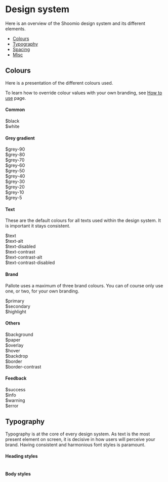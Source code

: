 



<Meta title="Design system" />

<div class="SBMarkdown">

# Design system

Here is an overview of the Shoomio design system and its different elements.

- [Colours](#colours)
- [Typography](#typography)
- [Spacing](#spacing)
- [Misc](#misc)

## Colours

Here is a presentation of the different colours used.

To learn how to override colour values with your own branding, see [How to use](?path=/docs/how-to-use--docs) page.

#### Common

<Unstyled>
  <Grid wrapper spacing={2}>
    <Colour background={variables.black} variable='black' />
    <Colour background={variables.white} variable='white' />
    <Grid item col={2}>
      <div style={{backgroundColor: variables.black, border: '1px solid', borderColor: variables.border, height: '2.5rem', width: '100%', borderRadius: '0.25rem', marginBottom: '0.25rem'}} className={'p-1'} />
      <Text variant='caption' weight='bold'>$black</Text>
    </Grid>
    <Grid item col={2}>
      <div style={{backgroundColor: variables.white, height: '2.5rem', width: '100%', borderRadius: '0.25rem', marginBottom: '0.25rem'}} className={'p-1'} />
      <Text variant='caption' weight='bold'>$white</Text>
    </Grid>
  </Grid>
</Unstyled>

#### Grey gradient

<Unstyled>
  <Grid wrapper spacing={2}>
    <Grid item col={2}>
      <div style={{backgroundColor: variables['grey-90'], height: '2.5rem', width: '100%', borderRadius: '0.25rem', marginBottom: '0.25rem'}} className={'p-1'} />
      <Text variant='caption' weight='bold'>$grey-90</Text>
    </Grid>
    <Grid item col={2}>
      <div style={{backgroundColor: variables['grey-80'], height: '2.5rem', width: '100%', borderRadius: '0.25rem', marginBottom: '0.25rem'}} className={'p-1'} />
      <Text variant='caption' weight='bold'>$grey-80</Text>
    </Grid>
    <Grid item col={2}>
      <div style={{backgroundColor: variables['grey-70'], height: '2.5rem', width: '100%', borderRadius: '0.25rem', marginBottom: '0.25rem'}} className={'p-1'} />
      <Text variant='caption' weight='bold'>$grey-70</Text>
    </Grid>
    <Grid item col={2}>
      <div style={{backgroundColor: variables['grey-60'], height: '2.5rem', width: '100%', borderRadius: '0.25rem', marginBottom: '0.25rem'}} className={'p-1'} />
      <Text variant='caption' weight='bold'>$grey-60</Text>
    </Grid>
    <Grid item col={2}>
      <div style={{backgroundColor: variables['grey-50'], height: '2.5rem', width: '100%', borderRadius: '0.25rem', marginBottom: '0.25rem'}} className={'p-1'} />
      <Text variant='caption' weight='bold'>$grey-50</Text>
    </Grid>
    <Grid item col={2}>
      <div style={{backgroundColor: variables['grey-40'], height: '2.5rem', width: '100%', borderRadius: '0.25rem', marginBottom: '0.25rem'}} className={'p-1'} />
      <Text variant='caption' weight='bold'>$grey-40</Text>
    </Grid>
    <Grid item col={2}>
      <div style={{backgroundColor: variables['grey-30'], height: '2.5rem', width: '100%', borderRadius: '0.25rem', marginBottom: '0.25rem'}} className={'p-1'} />
      <Text variant='caption' weight='bold'>$grey-30</Text>
    </Grid>
    <Grid item col={2}>
      <div style={{backgroundColor: variables['grey-20'], height: '2.5rem', width: '100%', borderRadius: '0.25rem', marginBottom: '0.25rem'}} className={'p-1'} />
      <Text variant='caption' weight='bold'>$grey-20</Text>
    </Grid>
    <Grid item col={2}>
      <div style={{backgroundColor: variables['grey-10'], height: '2.5rem', width: '100%', borderRadius: '0.25rem', marginBottom: '0.25rem'}} className={'p-1'} />
      <Text variant='caption' weight='bold'>$grey-10</Text>
    </Grid>
    <Grid item col={2}>
      <div style={{backgroundColor: variables['grey-5'], height: '2.5rem', width: '100%', borderRadius: '0.25rem', marginBottom: '0.25rem'}} className={'p-1'} />
      <Text variant='caption' weight='bold'>$grey-5</Text>
    </Grid>
  </Grid>
</Unstyled>

#### Text

These are the default colours for all texts used within the design system. It is important it stays consistent.

<Unstyled>
  <Grid wrapper spacing={2}>
    <Grid item wrapper spacing={2}>
      <Grid item col={2}>
        <div style={{backgroundColor: variables['text'], height: '2.5rem', width: '100%', borderRadius: '0.25rem', marginBottom: '0.25rem'}} className={'p-1'} />
        <Text variant='caption' weight='bold'>$text</Text>
      </Grid>
      <Grid item col={2}>
        <div style={{backgroundColor: variables['text-alt'], height: '2.5rem', width: '100%', borderRadius: '0.25rem', marginBottom: '0.25rem'}} className={'p-1'} />
        <Text variant='caption' weight='bold'>$text-alt</Text>
      </Grid>
      <Grid item col={2}>
        <div style={{backgroundColor: variables['text-disabled'], height: '2.5rem', width: '100%', borderRadius: '0.25rem', marginBottom: '0.25rem'}} className={'p-1'} />
        <Text variant='caption' weight='bold'>$text-disabled</Text>
      </Grid>
    </Grid>
    <Grid item wrapper spacing={2}>
      <Grid item col={2}>
        <div style={{backgroundColor: variables['text-contrast'], border: '1px solid', borderColor: variables.border, height: '2.5rem', width: '100%', borderRadius: '0.25rem', marginBottom: '0.25rem'}} className={'p-1'} />
        <Text variant='caption' weight='bold'>$text-contrast</Text>
      </Grid>
      <Grid item col={2}>
        <div style={{backgroundColor: variables['text-contrast-alt'], border: '1px solid', borderColor: variables.border, height: '2.5rem', width: '100%', borderRadius: '0.25rem', marginBottom: '0.25rem'}} className={'p-1'} />
        <Text variant='caption' weight='bold'>$text-contrast-alt</Text>
      </Grid>
      <Grid item col={2}>
        <div style={{backgroundColor: variables['text-contrast-disabled'], border: '1px solid', borderColor: variables.border, height: '2.5rem', width: '100%', borderRadius: '0.25rem', marginBottom: '0.25rem'}} className={'p-1'} />
        <Text variant='caption' weight='bold'>$text-contrast-disabled</Text>
      </Grid>
    </Grid>
  </Grid>
</Unstyled>

#### Brand

Pallote uses a maximum of three brand colours. You can of course only use one, or two, for your own branding.

<Unstyled>
  <Grid wrapper spacing={2}>
    <Grid item col={2}>
      <div style={{backgroundColor: variables['primary'], height: '2.5rem', width: '100%', borderRadius: '0.25rem', marginBottom: '0.25rem'}} className={'p-1'} />
      <Text variant='caption' weight='bold'>$primary</Text>
    </Grid>
    <Grid item col={2}>
      <div style={{backgroundColor: variables['secondary'], height: '2.5rem', width: '100%', borderRadius: '0.25rem', marginBottom: '0.25rem'}} className={'p-1'} />
      <Text variant='caption' weight='bold'>$secondary</Text>
    </Grid>
    <Grid item col={2}>
      <div style={{backgroundColor: variables['highlight'], height: '2.5rem', width: '100%', borderRadius: '0.25rem', marginBottom: '0.25rem'}} className={'p-1'} />
      <Text variant='caption' weight='bold'>$highlight</Text>
    </Grid>
  </Grid>
</Unstyled>

#### Others

<Unstyled>
  <Grid wrapper spacing={2}>
    <Grid item wrapper spacing={2}>
      <Grid item col={2}>
        <div style={{backgroundColor: variables['background'], border: '1px solid', borderColor: variables.border, height: '2.5rem', width: '100%', borderRadius: '0.25rem', marginBottom: '0.25rem'}} className={'p-1'} />
        <Text variant='caption' weight='bold'>$background</Text>
      </Grid>
      <Grid item col={2}>
        <div style={{backgroundColor: variables['paper'], height: '2.5rem', width: '100%', borderRadius: '0.25rem', marginBottom: '0.25rem'}} className={'p-1'} />
        <Text variant='caption' weight='bold'>$paper</Text>
      </Grid>
    </Grid>
    <Grid item wrapper spacing={2}>
      <Grid item col={2}>
        <div style={{backgroundColor: variables['overlay'], height: '2.5rem', width: '100%', borderRadius: '0.25rem', marginBottom: '0.25rem'}} className={'p-1'} />
        <Text variant='caption' weight='bold'>$overlay</Text>
      </Grid>
      <Grid item col={2}>
        <div style={{backgroundColor: variables['hover'], height: '2.5rem', width: '100%', borderRadius: '0.25rem', marginBottom: '0.25rem'}} className={'p-1'} />
        <Text variant='caption' weight='bold'>$hover</Text>
      </Grid>
      <Grid item col={2}>
        <div style={{backgroundColor: variables['backdrop'], height: '2.5rem', width: '100%', borderRadius: '0.25rem', marginBottom: '0.25rem'}} className={'p-1'} />
        <Text variant='caption' weight='bold'>$backdrop</Text>
      </Grid>
    </Grid>
    <Grid item wrapper spacing={2}>
      <Grid item col={2}>
        <div style={{backgroundColor: variables['border'], height: '2.5rem', width: '100%', borderRadius: '0.25rem', marginBottom: '0.25rem'}} className={'p-1'} />
        <Text variant='caption' weight='bold'>$border</Text>
      </Grid>
      <Grid item col={2}>
        <div style={{backgroundColor: variables['border-contrast'], border: '1px solid', borderColor: variables.border, height: '2.5rem', width: '100%', borderRadius: '0.25rem', marginBottom: '0.25rem'}} className={'p-1'} />
        <Text variant='caption' weight='bold'>$border-contrast</Text>
      </Grid>
    </Grid>
  </Grid>
</Unstyled>

#### Feedback

<Unstyled>
  <Grid wrapper spacing={2}>
      <Grid item col={2}>
        <div style={{backgroundColor: variables['success'], height: '2.5rem', width: '100%', borderRadius: '0.25rem', marginBottom: '0.25rem'}} className={'p-1'} />
        <Text variant='caption' weight='bold'>$success</Text>
      </Grid>
    <Grid item col={2}>
      <div style={{backgroundColor: variables['info'], height: '2.5rem', width: '100%', borderRadius: '0.25rem', marginBottom: '0.25rem'}} className={'p-1'} />
      <Text variant='caption' weight='bold'>$info</Text>
    </Grid>
    <Grid item col={2}>
      <div style={{backgroundColor: variables['warning'], height: '2.5rem', width: '100%', borderRadius: '0.25rem', marginBottom: '0.25rem'}} className={'p-1'} />
      <Text variant='caption' weight='bold'>$warning</Text>
    </Grid>
    <Grid item col={2}>
      <div style={{backgroundColor: variables['error'], height: '2.5rem', width: '100%', borderRadius: '0.25rem', marginBottom: '0.25rem'}} className={'p-1'} />
      <Text variant='caption' weight='bold'>$error</Text>
    </Grid>
  </Grid>
</Unstyled>


## Typography

Typography is at the core of every design system. As text is the most present element on screen, it is decisive in how users will perceive your brand. Having consistent and harmonious font styles is paramount.

#### Heading styles

<Unstyled>
  <Table>
    <HeaderRow />
    <HeadingRows />
  </Table>
</Unstyled>

#### Body styles

<Unstyled>
  <Table>
    <HeaderRow />
    <BodyRows />
  </Table>
</Unstyled>

</div>
